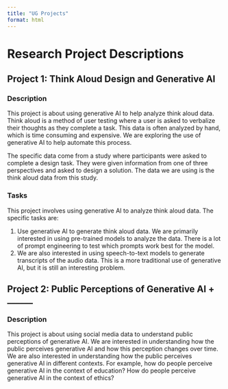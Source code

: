 ```yaml
---
title: "UG Projects"
format: html
---
```


# Research Project Descriptions

## Project 1: Think Aloud Design and Generative AI

### Description

This project is about using generative AI to help analyze think aloud data. Think aloud is a method of user testing where a user is asked to verbalize their thoughts as they complete a task. This data is often analyzed by hand, which is time consuming and expensive. We are exploring the use of generative AI to help automate this process. 

The specific data come from a study where participants were asked to complete a design task. They were given information from one of three perspectives and asked to design a solution. The data we are using is the think aloud data from this study.

### Tasks

This project involves using generative AI to analyze think aloud data. The specific tasks are:

1. Use generative AI to generate think aloud data. We are primarily interested in using pre-trained models to analyze the data. There is a lot of prompt engineering to test which prompts work best for the model.
2. We are also interested in using speech-to-text models to generate transcripts of the audio data. This is a more traditional use of generative AI, but it is still an interesting problem.

## Project 2: Public Perceptions of Generative AI + ______

### Description

This project is about using social media data to understand public perceptions of generative AI. We are interested in understanding how the public perceives generative AI and how this perception changes over time. We are also interested in understanding how the public perceives generative AI in different contexts. For example, how do people perceive generative AI in the context of education? How do people perceive generative AI in the context of ethics?
